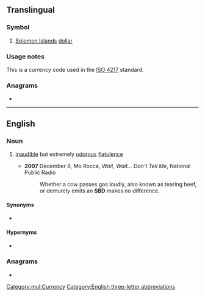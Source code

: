 {{also|sbd|sbd.}}
==Translingual==

===Symbol===
{{head|mul|symbol}}

# [[Solomon Islands]] [[dollar]]

===Usage notes===
This is a currency code used in the [[w:ISO 4217|ISO 4217]] standard.

===Anagrams===
*{{l|mul|BSD}}

[[Category:mul:Currency]]

----

==English==

===Noun===
{{en-noun}}

# {{lb|en|informal}} {{init of|en|[[silent]] but [[deadly]] (fart)|dot=:}} [[inaudible]] but extremely [[odorous]] [[flatulence]]
#* '''2007''' December 8, Mo Rocca, ''Wait, Wait... Don't Tell Me'', National Public Radio
#*: Whether a cow passes gas loudly, also known as tearing beef, or demurely emits an '''SBD''' makes no difference.

====Synonyms====
* {{l|en|feist}}

====Hypernyms====
* {{l|en|fart}}

===Anagrams===
* {{anagrams|en|a=bds|BDS|BDs|BS"D|BSD|DBS|DBs|bds}}

[[Category:English three-letter abbreviations]]